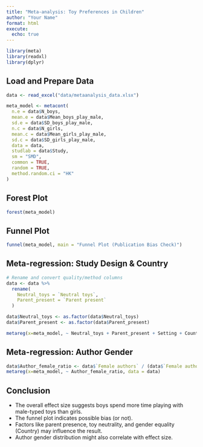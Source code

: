 ```yaml
---
title: "Meta-analysis: Toy Preferences in Children"
author: "Your Name"
format: html
execute:
  echo: true
---
```


```r
library(meta)
library(readxl)
library(dplyr)
```

## Load and Prepare Data

```r
data <- read_excel("data/metaanalysis_data.xlsx")

meta_model <- metacont(
  n.e = data$N_boys,
  mean.e = data$Mean_boys_play_male,
  sd.e = data$SD_boys_play_male,
  n.c = data$N_girls,
  mean.c = data$Mean_girls_play_male,
  sd.c = data$SD_girls_play_male,
  data = data,
  studlab = data$Study,
  sm = "SMD",
  common = TRUE,
  random = TRUE,
  method.random.ci = "HK"
)
```

## Forest Plot

```r
forest(meta_model)
```

## Funnel Plot

```r
funnel(meta_model, main = "Funnel Plot (Publication Bias Check)")
```

## Meta-regression: Study Design & Country

```r
# Rename and convert quality/method columns
data <- data %>%
  rename(
    Neutral_toys = `Neutral toys`,
    Parent_present = `Parent present`
  )

data$Neutral_toys <- as.factor(data$Neutral_toys)
data$Parent_present <- as.factor(data$Parent_present)

metareg(x=meta_model, ~ Neutral_toys + Parent_present + Setting + Country, data = data)
```

## Meta-regression: Author Gender

```r
data$Author_female_ratio <- data$`Female authors` / (data$`Female authors` + data$`Male authors`)
metareg(x=meta_model, ~ Author_female_ratio, data = data)
```

## Conclusion

- The overall effect size suggests boys spend more time playing with male-typed toys than girls.
- The funnel plot indicates possible bias (or not).
- Factors like parent presence, toy neutrality, and gender equality (Country) may influence the result.
- Author gender distribution might also correlate with effect size.
